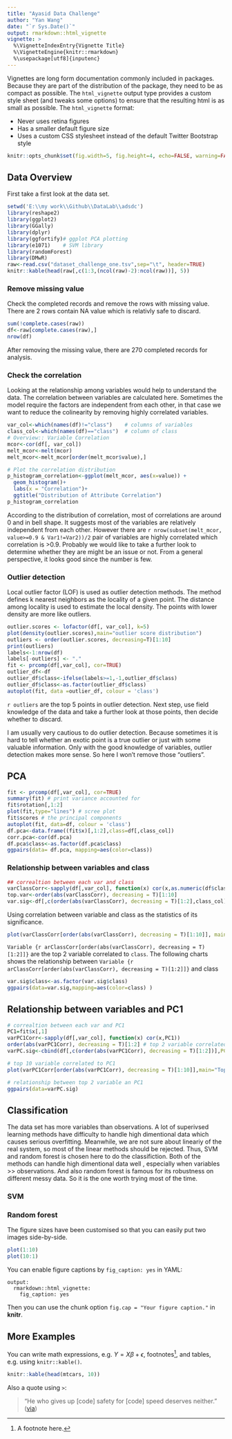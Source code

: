 ```yaml
---
title: "Ayasid Data Challenge"
author: "Yan Wang"
date: "`r Sys.Date()`"
output: rmarkdown::html_vignette
vignette: >
  %\VignetteIndexEntry{Vignette Title}
  %\VignetteEngine{knitr::rmarkdown}
  %\usepackage[utf8]{inputenc}
---
```


Vignettes are long form documentation commonly included in packages. Because they are part of the distribution of the package, they need to be as compact as possible. The `html_vignette` output type provides a custom style sheet (and tweaks some options) to ensure that the resulting html is as small as possible. The `html_vignette` format:

- Never uses retina figures
- Has a smaller default figure size
- Uses a custom CSS stylesheet instead of the default Twitter Bootstrap style
```r
knitr::opts_chunk$set(fig.width=5, fig.height=4, echo=FALSE, warning=FALSE, message=FALSE)
```
## Data Overview
First take a first look at the data set.

```r
setwd('E:\\my work\\Github\\DataLab\\adsdc')
library(reshape2)
library(ggplot2)
library(GGally)
library(dplyr)
library(ggfortify)# ggplot PCA plotting
library(e1071)    # SVM library
library(randomForest)
library(DMwR)
raw<-read.csv("dataset_challenge_one.tsv",sep="\t", header=TRUE)
knitr::kable(head(raw[,c(1:3,(ncol(raw)-2):ncol(raw))], 5))
```

### Remove missing value
Check the completed records and remove the rows with missing value. There are 2 rows contain NA value which is relativly safe to discard.
```r
sum(!complete.cases(raw))
df<-raw[complete.cases(raw),]
nrow(df)
```
After removing the missing value, there are 270 completed records for analysis.

### Check the correlation ###
Looking at the relationship among variables would help to understand the data. The correlation between variables are calculated here. Sometimes the model require the factors are independent from each other, in that case we want to reduce the colinearity by removing highly correlated variables.

```r
var_col<-which(names(df)!="class")    # columns of variables
class_col<-which(names(df)=="class")  # column of class
# Overview:: Variable Correlation
mcor<-cor(df[, var_col])
melt_mcor<-melt(mcor)
melt_mcor<-melt_mcor[order(melt_mcor$value),]

# Plot the correlation distribution
p_histogram_correlation<-ggplot(melt_mcor, aes(x=value)) + 
  geom_histogram()+
  labs(x = "Correlation")+
  ggtitle("Distribution of Attribute Correlation")
p_histogram_correlation
```
According to the distribution of correlation, most of correlations are around 0 and in bell shape. It suggests most of the variables are relatively independent from each other. However there are `r nrow(subset(melt_mcor, value>=0.9 & Var1!=Var2))/2` pair of variables are highly correlated which correlation is >0.9. Probably we would like to take a further look to determine whether they are might be an issue or not. From a general perspective, it looks good since the number is few. 

### Outlier detection
Local outlier factor (LOF) is used as outlier detection methods. The method defines k nearest neighbors as the locality of a given point. The distance among locality is used to estimate the local density. The points with lower density are more like outliers.

```r

outlier.scores <- lofactor(df[, var_col], k=5)
plot(density(outlier.scores),main="outlier score distribution")
outliers <- order(outlier.scores, decreasing=T)[1:10]
print(outliers)
labels<-1:nrow(df)
labels[-outliers] <- "."
fit <- prcomp(df[,var_col], cor=TRUE)
outlier_df<-df
outlier_df$class<-ifelse(labels>=1,-1,outlier_df$class)
outlier_df$class<-as.factor(outlier_df$class)
autoplot(fit, data =outlier_df, colour = 'class')
```

`r outliers` are the top 5 points in outlier detection. Next step, use field knowledge of the data and take a further look at those points, then decide whether to discard.

I am usually very cautious to do outlier detection. Because sometimes it is hard to tell whether an exotic point is a true outlier or just with some valuable information. Only with the good knowledge of variables, outlier detection makes more sense. So here I won't remove those "outliers".


## PCA
```r
fit <- prcomp(df[,var_col], cor=TRUE)
summary(fit) # print variance accounted for 
fit$rotation[,1:2]
plot(fit,type="lines") # scree plot 
fit$scores # the principal components
autoplot(fit, data=df, colour = 'class')
df.pca<-data.frame((fit$x)[,1:2],class=df[,class_col])
corr.pca<-cor(df.pca)
df.pca$class<-as.factor(df.pca$class)
ggpairs(data= df.pca, mapping=aes(color=class))
```

### Relationship between variables and class
```r
## correaltion between each var and class
varClassCorr<-sapply(df[,var_col], function(x) cor(x,as.numeric(df$class)))
top.var<-order(abs(varClassCorr), decreasing = T)[1:10]
var.sig<-df[,c(order(abs(varClassCorr), decreasing = T)[1:2],class_col)]
```
Using correlation between variable and class as the statistics of its significance. 
```r
plot(varClassCorr[order(abs(varClassCorr), decreasing = T)[1:10]], main="Top 10 variable correlated to class")
```

`Variable {r arClassCorr[order(abs(varClassCorr), decreasing = T)[1:2]]}` are the top 2 variable correlated to `class`. The following charts shows the relationship between `Variable {r arClassCorr[order(abs(varClassCorr), decreasing = T)[1:2]]}` and class
```r
var.sig$class<-as.factor(var.sig$class)
ggpairs(data=var.sig,mapping=aes(color=class) )
```

## Relationship between variables and PC1
```r
# correaltion between each var and PC1
PC1=fit$x[,1]
varPC1Corr<-sapply(df[,var_col], function(x) cor(x,PC1))
order(abs(varPC1Corr), decreasing = T)[1:2] # top 2 variable correlated to PC1
varPC.sig<-cbind(df[,c(order(abs(varPC1Corr), decreasing = T)[1:2])],PC1=PC1) 
```

```r
# top 10 variable correlated to PC1
plot(varPC1Corr[order(abs(varPC1Corr), decreasing = T)[1:10]],main="Top 10 variable correlated to PC1") 
```

```r
# relationship between top 2 variable an PC1
ggpairs(data=varPC.sig)
```

## Classification
The data set has more variables than observations. A lot of superivsed learning methods have difficulty to handle high dimentional data which causes serious overfitting. Meanwhile, we are not sure about lineariy of the real system, so most of the linear methods should be rejected. Thus, SVM and random forest is chosen here to do the classifiction. Both of the methods can handle high dimentional data well , especially when variables >> observations. And also random forest is famous for its robustness on different messy data. So it is the one worth trying most of the time.

### SVM

### Random forest

The figure sizes have been customised so that you can easily put two images side-by-side. 

```r
plot(1:10)
plot(10:1)
```

You can enable figure captions by `fig_caption: yes` in YAML:

    output:
      rmarkdown::html_vignette:
        fig_caption: yes

Then you can use the chunk option `fig.cap = "Your figure caption."` in **knitr**.

## More Examples

You can write math expressions, e.g. $Y = X\beta + \epsilon$, footnotes^[A footnote here.], and tables, e.g. using `knitr::kable()`.

```r
knitr::kable(head(mtcars, 10))
```

Also a quote using `>`:

> "He who gives up [code] safety for [code] speed deserves neither."
([via](https://twitter.com/hadleywickham/status/504368538874703872))
